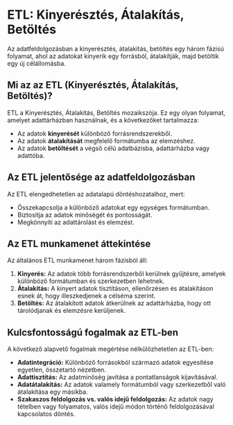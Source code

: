 # ETL: Kinyerésztés, Átalakítás, Betöltés

Az adatfeldolgozásban a kinyerésztés, átalakítás, betöltés egy három fázisú folyamat, ahol az adatokat kinyerik egy forrásból, átalakítják, majd betöltik egy új célállomásba.

## Mi az az ETL (Kinyerésztés, Átalakítás, Betöltés)?

ETL a Kinyerésztés, Átalakítás, Betöltés mozaikszója. Ez egy olyan folyamat, amelyet adattárházban használnak, és a következőket tartalmazza:

- Az adatok **kinyerését** különböző forrásrendszerekből.
- Az adatok **átalakítását** megfelelő formátumba az elemzéshez.
- Az adatok **betöltését** a végső célú adatbázisba, adattárházba vagy adattóba.

## Az ETL jelentősége az adatfeldolgozásban

Az ETL elengedhetetlen az adatalapú döntéshozatalhoz, mert:

- Összekapcsolja a különböző adatokat egy egységes formátumban.
- Biztosítja az adatok minőségét és pontosságát.
- Megkönnyíti az adattárolást és elemzést.

## Az ETL munkamenet áttekintése

Az általános ETL munkamenet három fázisból áll:

1. **Kinyerés:** Az adatok több forrásrendszerből kerülnek gyűjtésre, amelyek különböző formátumban és szerkezetben lehetnek.
2. **Átalakítás:** A kinyert adatok tisztításon, ellenőrzésen és átalakításon esnek át, hogy illeszkedjenek a célséma szerint.
3. **Betöltés:** Az átalakított adatok átkerülnek az adattárházba, hogy ott tárolódjanak és elemzésre kerüljenek.

## Kulcsfontosságú fogalmak az ETL-ben

A következő alapvető fogalmak megértése nélkülözhetetlen az ETL-ben:

- **Adatintegráció:** Különböző forrásokból származó adatok egyesítése egyetlen, összetartó nézetben.
- **Adattisztítás:** Az adatminőség javítása a pontatlanságok kijavításával.
- **Adatátalakítás:** Az adatok valamely formátumból vagy szerkezetből való átalakítása egy másikba.
- **Szakaszos feldolgozás vs. valós idejű feldolgozás:** Az adatok nagy tételben vagy folyamatos, valós idejű módon történő feldolgozásával kapcsolatos döntés.